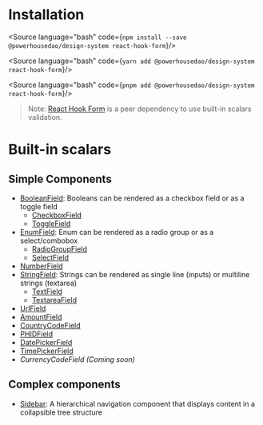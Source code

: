 
<Meta title="Document Engineering/Docs/Getting started" />

# Installation

<Source language="bash" code={`
npm install --save @powerhousedao/design-system react-hook-form
`}/>

<Source language="bash" code={`
yarn add @powerhousedao/design-system react-hook-form
`}/>

<Source language="bash" code={`
pnpm add @powerhousedao/design-system react-hook-form
`}/>

> Note: [React Hook Form](https://www.react-hook-form.com/) is a peer dependency to use built-in scalars validation.

# Built-in scalars

## Simple Components

- [BooleanField](?path=/docs/document-engineering-simple-components-boolean-field--readme): Booleans can be rendered as a checkbox field or as a toggle field
  - [CheckboxField](?path=/docs/document-engineering-fragments-checkbox-field--readme)
  - [ToggleField](?path=/docs/document-engineering-fragments-toggle-field--readme)
- [EnumField](?path=/docs/document-engineering-simple-components-enum-field--readme): Enum can be rendered as a radio group or as a select/combobox
  - [RadioGroupField](?path=/docs/document-engineering-fragments-radiogroupfield--readme)
  - [SelectField](?path=/docs/document-engineering-fragments-selectfield--readme)
- [NumberField](?path=/docs/document-engineering-simple-components-number-field--readme)
- [StringField](?path=/docs/document-engineering-simple-components-string-field--readme): Strings can be rendered as single line (inputs) or multiline strings (textarea)
  - [TextField](?path=/docs/document-engineering-fragments-textfield--readme)
  - [TextareaField](?path=/docs/document-engineering-fragments-textareafield--readme)
- [UrlField](?path=/docs/document-engineering-simple-components-url-field--readme)
- [AmountField](?path=/docs/document-engineering-simple-components-amount-field--readme)
- [CountryCodeField](?path=/docs/document-engineering-simple-components-country-code-field--readme)
- [PHIDField](?path=/docs/document-engineering-simple-components-phid-field--readme)
- [DatePickerField](?path=/docs/document-engineering-simple-components-date-picker-field--readme)
- [TimePickerField](?path=/docs/document-engineering-simple-components-time-picker-field--readme)
- *CurrencyCodeField (Coming soon)*

## Complex components

- [Sidebar](?path=/docs/document-engineering-complex-components-sidebar--readme): A hierarchical navigation component that displays content in a collapsible tree structure
